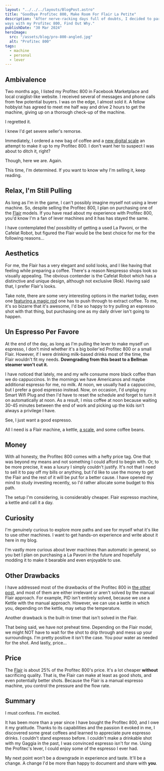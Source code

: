 ```yaml
---
layout: "../../../layouts/BlogPost.astro"
title: "Goodbye Profitec 800, Make Room For Flair La Petite"
description: "After nerve-racking days full of doubts, I decided to part
ways with my Profitec 800, Find Out Why."
publishDate: "30 Mar 2024"
heroImage:
  src: "/assets/blog/pro-800-angled.jpg"
  alt: "Profitec 800"
tags:
  - machine
  - personal
  - lever
---
```


## Ambivalence

Two months ago, I listed my Profitec 800 in Facebook Marketplace and
local craiglist-like website. I received several of messages and phone
calls from few potential buyers. I was on the edge,
I almost sold it. A fellow hobbyist has agreed to meet me half way and
drive 2 hours to get the machine, giving up on a thorough check-up of
the machine. 

I regretted it. 

I knew I'd get severe seller's remorse.

Immediately, I ordered a new bag of coffee and a [new digital scale](/posts/normcore-scale/) an attempt to make it up to my Profitec 800.
I don't want her to suspect I was about to ditch it, right?

Though, here we are. Again.

This time, I'm determined. If you want to know why I'm selling it,
keep reading.

## Relax, I'm Still Pulling

As long as I'm in the game, I can't possibly imagine myself not using
a lever machine. So, despite selling the Profitec 800, I plan on
purchasing one of the [Flair](https://amzn.to/3TGcyxi) models. If you have read about my experience
with Profitec 800, you'd know I'm a fan of lever machines and it has has
stayed the same.

I have contemplated the/ possibility of getting a used La Pavoni, or the
Cafelat Robot, but figured the Flair would be the best choice for me for
the following reasons...

## Aesthetics

For me, the Flair has a very elegant and solid looks, and I like having
that feeling while preparing a coffee. There's a reason Nespresso shops
look so visually appealing. The obvious contender is the Cafelat Robot
which has a distinctive and unique design, although not exclusive (Rok).
Having said that, I prefer Flair's looks.

Take note, there are some very interesting options in the market today,
even one [featuring a magic rod](https://espressoforge.com/) one has to
push through to extract coffee. To me, it's so bizarre that it's
awesome, I'd be so happy to try pulling an espresso shot with that thing,
but purchasing one as my daily driver isn't going to happen.

## Un Espresso Per Favore

At the end of the day, as long as I'm pulling the lever to make myself
un espresso, I don't mind whether it's a big boiler'ed Profitec 800 or
a small Flair. However, if I were drinking milk-based drinks most of the
time, the Flair wouldn't fit my needs. 
**Downgrading from this beast to a Bellman steamer won't cut it.**

I have noticed that lately, me and my wife consume more black coffee
than we do cappuccinos. In the mornings we have Americanos and
maybe additional espresso for me, no milk. At noon, we usually had
a cappuccino, but I prefer a good espresso instead. Now, on occasion, I'd 
unplug my Smart Wifi Plug and then I'd have to reset the schedule and forget 
to turn it on automatically at noon. As a result, I miss coffee at
noon because waiting 30-45 minutes between the end of work and picking up
the kids isn't always a privilege I have.

See, I just want a good espresso.

All I need is a Flair machine, a kettle, [a scale](/posts/normcore-scale/), and some coffee beans.

## Money

With all honesty, the Profitec 800 comes with a hefty price tag. One
that was beyond my means and not something I could afford to begin
with. Or, to be more precise, it was a luxury I simply couldn't justify.
It's not that I need to sell it to pay off my bills or anything, but I'd
like to use the money to get the Flair and the rest of it will be put
for a better cause. I have opened my mind to study investing recently,
so I'd rather allocate some budget to this path.

The setup I'm considering, is considerably cheaper. Flair espresso
machine, a kettle and call it a day.

## Curiosity

I'm genuinely curious to explore more paths and see for myself what it's
like to use other machines. I want to get hands-on experience and write
about it here in my blog. 

I'm vastly more curious about lever machines than automatic in general,
so you bet I plan on purchasing a La Pavoni in the future and hopefully
modding it to make it bearable and even enjoyable to use.

## Other Drawbacks

I have addressed most of the drawbacks of the Profitec 800 in [the other
post](/posts/personal/lever-experience/), and most of them are either irrelevant or aren't solved by the manual Flair approach.
For example, PID isn't entirely solved, because we use a Kettle with the manual approach. However, we can use a kettle in which you, depending on the kettle, may setup the temperature.

Another drawback is the built-in timer that isn't solved in the Flair.

That being said, we have not preheat time. Depending on the Flair model,
we might NOT have to wait for the shot to drip through and mess up your
surroundings. I'm pretty positive it isn't the case. You pour water as
needed for the shot. And lastly, price...

## Price

The [Flair](https://amzn.to/3TGcyxi) is about 25% of the Profitec 800's price. It's a lot cheaper
**without** sacrificing quality. That is, the Flair can make at least as
good shots, and even potentially better shots. Because the Flair is a 
manual espresso machine, you control the pressure and the flow rate.

## Summary

I must confess. I'm excited.

It has been more than a year since I have bought the Profitec 800, and
I owe it my gratitude. Thanks to its capabilities and the passion it evoked in me, I discovered some great coffees and learned to appreciate
pure espresso drinks. I couldn't stand espresso before. I couldn't make
a drinkable shot with my Gaggia in the past, I was convinced espresso
isn't for me. Using the Profitec's lever, I could enjoy some of the
espresso I ever had.

My next point won't be a downgrade in experience and taste. It'll be
a change. A change I'd be more than happy to document and share with
**you**.
